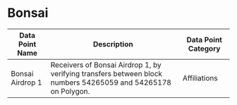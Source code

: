 
# Bonsai


| Data Point Name | Description | Data Point Category |
|-----------------|-------------|---------------------|
| Bonsai Airdrop 1 | Receivers of Bonsai Airdrop 1, by verifying transfers between block numbers 54265059 and 54265178 on Polygon. | <span className="badge badge--primary">Affiliations</span> |

